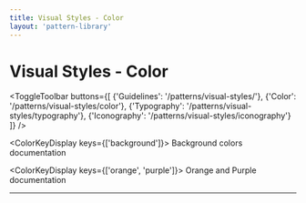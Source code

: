 ```yaml
---
title: Visual Styles - Color
layout: 'pattern-library'
---
```


# Visual Styles - Color

<ToggleToolbar buttons={[
    {'Guidelines': '/patterns/visual-styles/'},
    {'Color': '/patterns/visual-styles/color'},
    {'Typography': '/patterns/visual-styles/typography'},
    {'Iconography': '/patterns/visual-styles/iconography'}
  ]} />

<ColorKeyDisplay keys={['background']}>
  Background colors documentation
</ColorKeyDisplay>


<ColorKeyDisplay keys={['orange', 'purple']}>
  Orange and Purple documentation
</ColorKeyDisplay>

---

<PaletteDisplay />